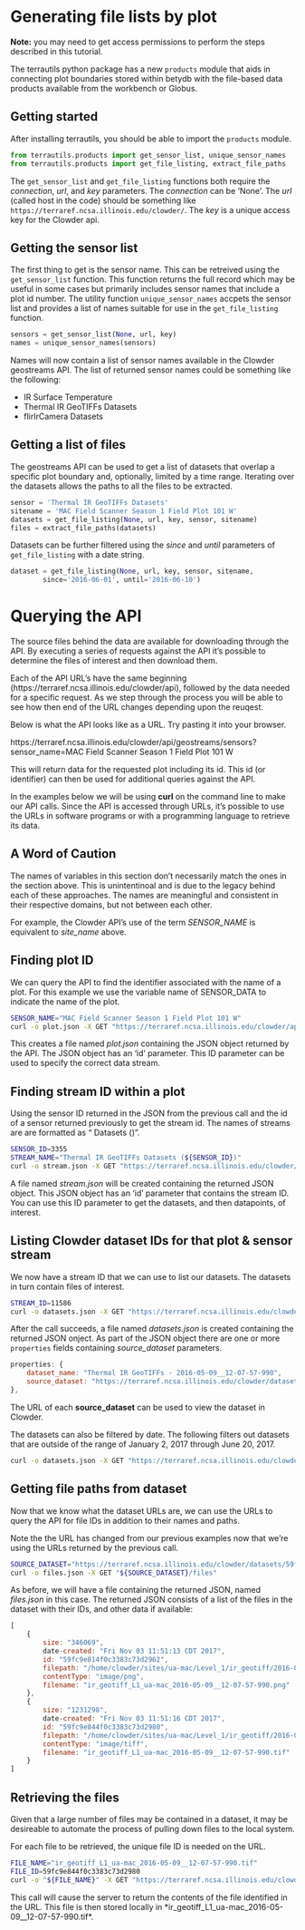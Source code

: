 # Generating file lists by plot

**Note:** you may need to get access permissions to perform the steps 
described in this tutorial. 

The terrautils python package has a new `products` module that aids in connecting
plot boundaries stored within betydb with the file-based data products available
from the workbench or Globus.

## Getting started

After installing terrautils, you should be able to import the `products` module.
```python
from terrautils.products import get_sensor_list, unique_sensor_names
from terrautils.products import get_file_listing, extract_file_paths
```

The `get_sensor_list` and `get_file_listing` functions both require the *connection*,
*url*, and *key* parameters. The *connection* can be 'None'. The *url* (called host in the
code) should be something like `https://terraref.ncsa.illinois.edu/clowder/`.
The *key* is a unique access key for the Clowder api.

## Getting the sensor list

The first thing to get is the sensor name. This can be retreived using the
`get_sensor_list` function. This function returns the full record which may
be useful in some cases but primarily includes sensor names that include
a plot id number. The utility function `unique_sensor_names` accpets the 
sensor list and provides a list of names suitable for use in the 
`get_file_listing` function.

```python
sensors = get_sensor_list(None, url, key)
names = unique_sensor_names(sensors)
```

Names will now contain a list of sensor names available in the Clowder
geostreams API. The list of returned sensor names could be something like the 
following:

* IR Surface Temperature
* Thermal IR GeoTIFFs Datasets
* flirIrCamera Datasets

## Getting a list of files

The geostreams API can be used to get a list of datasets that overlap a
specific plot boundary and, optionally, limited by a time range. Iterating 
over the datasets allows the paths to all the files to be extracted.

```python
sensor = 'Thermal IR GeoTIFFs Datasets'
sitename = 'MAC Field Scanner Season 1 Field Plot 101 W'
datasets = get_file_listing(None, url, key, sensor, sitename)
files = extract_file_paths(datasets)
```

Datasets can be further filtered using the *since* and *until* parameters
of `get_file_listing` with a date string.

```python
dataset = get_file_listing(None, url, key, sensor, sitename, 
        since='2016-06-01', until='2016-06-10')
```


# Querying the API

The source files behind the data are available for downloading through the API. By executing a series
of requests against the API it's possible to determine the files of interest and then download them.

Each of the API URL's have the same beginning (https://terraref.ncsa.illinois.edu/clowder/api), 
followed by the data needed for a specific request. As we step through the process you will be able
to see how then end of the URL changes depending upon the reuqest.

Below is what the API looks like as a URL. Try pasting it into your browser.

https://terraref.ncsa.illinois.edu/clowder/api/geostreams/sensors?sensor_name=MAC Field Scanner Season 1 Field Plot 101 W

This will return data for the requested plot including its id. This id (or identifier) can then be used for 
additional queries against the API.

In the examples below we will be using **curl** on the command line to make our API calls. Since the
API is accessed through URLs, it's possible to use the URLs in software programs or with a programming language
to retrieve its data. 

## A Word of Caution

The names of variables in this section don't necessarily match the ones in the section 
above. This is unintentinoal and is due to the legacy behind each of these approaches. The
names are meaningful and consistent in their respective domains, but not between each other.

For example, the Clowder API's use of the term *SENSOR_NAME* is equivalent to *site_name* above.

## Finding plot ID

We can query the API to find the identifier associated with the name of a plot. For this example
we use the variable name of SENSOR_DATA to indicate the name of the plot.

``` sh
SENSOR_NAME="MAC Field Scanner Season 1 Field Plot 101 W"
curl -o plot.json -X GET "https://terraref.ncsa.illinois.edu/clowder/api/geostreams/sensors?sensor_name=${SENSOR_NAME}"
```

This creates a file named *plot.json* containing the JSON object returned by the API. The JSON object has an 
'id' parameter. This ID parameter can be used to specify the correct data stream.

## Finding stream ID within a plot

Using the sensor ID returned in the JSON from the previous call and the id of a sensor returned previously to get
the stream id. The names of streams are are formatted as "<Sensor Group> Datasets (<Sensor ID>)".

``` sh
SENSOR_ID=3355
STREAM_NAME="Thermal IR GeoTIFFs Datasets (${SENSOR_ID})"
curl -o stream.json -X GET "https://terraref.ncsa.illinois.edu/clowder/api/geostreams/streams?stream_name=${STREAM_NAME}"
```

A file named *stream.json* will be created containing the returned JSON object. This JSON object has an 'id' parameter that
contains the stream ID. You can use this ID parameter to get the datasets, and then datapoints, of interest.

## Listing Clowder dataset IDs for that plot & sensor stream

We now have a stream ID that we can use to list our datasets. The datasets in turn contain files of interest.

``` sh
STREAM_ID=11586
curl -o datasets.json -X GET "https://terraref.ncsa.illinois.edu/clowder/api/geostreams/datapoints?stream_id=${STREAM_ID}"
```

After the call succeeds, a file named *datasets.json* is created containing the returned JSON onject. As part of the
JSON object there are one or more `properties` fields containing *source_dataset* parameters.

```javascript
properties: {
    dataset_name: "Thermal IR GeoTIFFs - 2016-05-09__12-07-57-990",
    source_dataset: "https://terraref.ncsa.illinois.edu/clowder/datasets/59fc9e7d4f0c3383c73d2905"
},
```

The URL of each **source_dataset** can be used to view the dataset in Clowder.

The datasets can also be filtered by date. The following filters out datasets that are outside of the range of January 2, 2017 through June 20, 2017.

``` sh
curl -o datasets.json -X GET "https://terraref.ncsa.illinois.edu/clowder/api/geostreams/datapoints?stream_id=${STREAM_ID}&since=2017-01-02&until=2017-06-10"
```

## Getting file paths from dataset

Now that we know what the dataset URLs are, we can use the URLs to query the API for file IDs in addition to their names and paths.

Note the the URL has changed from our previous examples now that we're using the URLs returned by the previous call.

``` sh
SOURCE_DATASET="https://terraref.ncsa.illinois.edu/clowder/datasets/59fc9e7d4f0c3383c73d2905"
curl -o files.json -X GET "${SOURCE_DATASET}/files"
```

As before, we will have a file containing the returned JSON, named *files.json* in this case. The returned JSON consists of a list 
of the files in the dataset with their IDs, and other data if available:

``` javascript
[
    {
        size: "346069",
        date-created: "Fri Nov 03 11:51:13 CDT 2017",
        id: "59fc9e814f0c3383c73d2962",
        filepath: "/home/clowder/sites/ua-mac/Level_1/ir_geotiff/2016-05-09/2016-05-09__12-07-57-990/ir_geotiff_L1_ua-mac_2016-05-09__12-07-57-990.png",
        contentType: "image/png",
        filename: "ir_geotiff_L1_ua-mac_2016-05-09__12-07-57-990.png"
    },
    {
        size: "1231298",
        date-created: "Fri Nov 03 11:51:16 CDT 2017",
        id: "59fc9e844f0c3383c73d2980",
        filepath: "/home/clowder/sites/ua-mac/Level_1/ir_geotiff/2016-05-09/2016-05-09__12-07-57-990/ir_geotiff_L1_ua-mac_2016-05-09__12-07-57-990.tif",
        contentType: "image/tiff",
        filename: "ir_geotiff_L1_ua-mac_2016-05-09__12-07-57-990.tif"
    }
]
```

## Retrieving the files

Given that a large number of files may be contained in a dataset, it may be desireable to automate the process of pulling down files
to the local system.

For each file to be retrieved, the unique file ID is needed on the URL.

``` sh
FILE_NAME="ir_geotiff_L1_ua-mac_2016-05-09__12-07-57-990.tif"
FILE_ID=59fc9e844f0c3383c73d2980
curl -o "${FILE_NAME}" -X GET "https://terraref.ncsa.illinois.edu/clowder/api/files/${FILE_ID}"
```

This call will cause the server to return the contents of the file identified in the URL. This file is then stored locally in *ir_geotiff_L1_ua-mac_2016-05-09__12-07-57-990.tif*.


